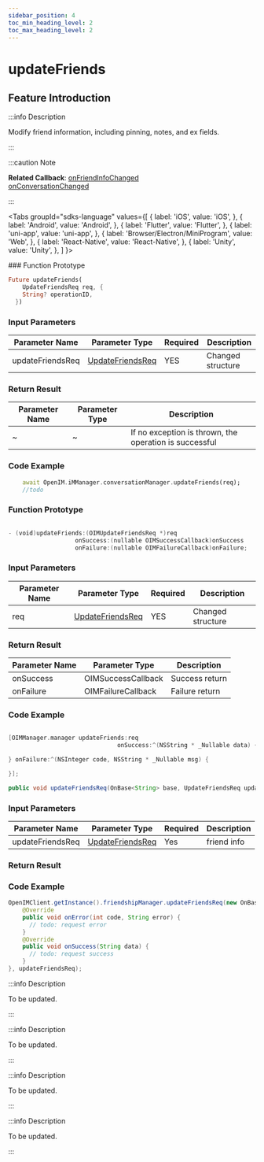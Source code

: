 ```yaml
---
sidebar_position: 4
toc_min_heading_level: 2
toc_max_heading_level: 2
---
```


# updateFriends

## Feature Introduction

:::info Description

Modify friend information, including pinning, notes, and ex fields.

:::

:::caution Note

**Related Callback**:
[onFriendInfoChanged](../../callback/onFriendInfoChanged)     
[onConversationChanged](../../callback/onConversationChanged)   

:::

<Tabs
groupId="sdks-language"
values={[
{ label: 'iOS', value: 'iOS', },
{ label: 'Android', value: 'Android', },
{ label: 'Flutter', value: 'Flutter', },
{ label: 'uni-app', value: 'uni-app', },
{ label: 'Browser/Electron/MiniProgram', value: 'Web', },
{ label: 'React-Native', value: 'React-Native', },
{ label: 'Unity', value: 'Unity', },
]
}>

<TabItem value="Flutter">
### Function Prototype

```dart showLineNumbers
Future updateFriends(
    UpdateFriendsReq req, {
    String? operationID,
  })
```

### Input Parameters

| Parameter Name       | Parameter Type | Required | Description    |
| ---------------- | ----------------------------------------------------------------- | -------- | ------------ |
| updateFriendsReq | [UpdateFriendsReq](docs/sdks/class/relation/updateFriendsReq.mdx)  | YES       | Changed structure |

### Return Result

| Parameter Name  | Parameter Type            | Description   |
| ---- | ---- | -------------------- |
| ~    | ~    | If no exception is thrown, the operation is successful |

### Code Example

```dart showLineNumbers
    await OpenIM.iMManager.conversationManager.updateFriends(req);
    //todo
```

</TabItem>

<TabItem value="iOS">

### Function Prototype

```swift showLineNumbers

- (void)updateFriends:(OIMUpdateFriendsReq *)req
                   onSuccess:(nullable OIMSuccessCallback)onSuccess
                   onFailure:(nullable OIMFailureCallback)onFailure;

```

### Input Parameters

| Parameter Name       | Parameter Type | Required | Description    |
| -------- | ----------------------------------------------------------------- | -------- | ------------ |
| req      | [UpdateFriendsReq](docs/sdks/class/relation/updateFriendsReq.mdx)  | YES       | Changed structure |

### Return Result

| Parameter Name  | Parameter Type            | Description   |
| --------- | ------------------ | -------- |
| onSuccess | OIMSuccessCallback | Success return |
| onFailure | OIMFailureCallback | Failure return |

### Code Example

```swift showLineNumbers

[OIMManager.manager updateFriends:req
                               onSuccess:^(NSString * _Nullable data) {

} onFailure:^(NSInteger code, NSString * _Nullable msg) {

}];

```

</TabItem>

<TabItem value="Android">

```java showLineNumbers
public void updateFriendsReq(OnBase<String> base, UpdateFriendsReq updateFriendsReq)
```

### Input Parameters

| Parameter Name       | Parameter Type | Required | Description    |
| -------------- | -------- | -------- | ------- |
| updateFriendsReq      | [UpdateFriendsReq](/class/relation/updateFriendsReq.mdx)   | Yes       | friend info    |

### Return Result

### Code Example

```java showLineNumbers
OpenIMClient.getInstance().friendshipManager.updateFriendsReq(new OnBase<String>() {
    @Override
    public void onError(int code, String error) {
      // todo: request error
    }
    @Override
    public void onSuccess(String data) {
      // todo: request success
    }
}, updateFriendsReq);
```

</TabItem>

<TabItem value="Web">

:::info Description

To be updated.

:::


</TabItem>

<TabItem value="uni-app">

:::info Description

To be updated.

:::

</TabItem>
<TabItem value="React-Native">

:::info Description

To be updated.

:::


</TabItem>

<TabItem value="Unity">

:::info Description

To be updated.

:::

</TabItem>
</Tabs>
